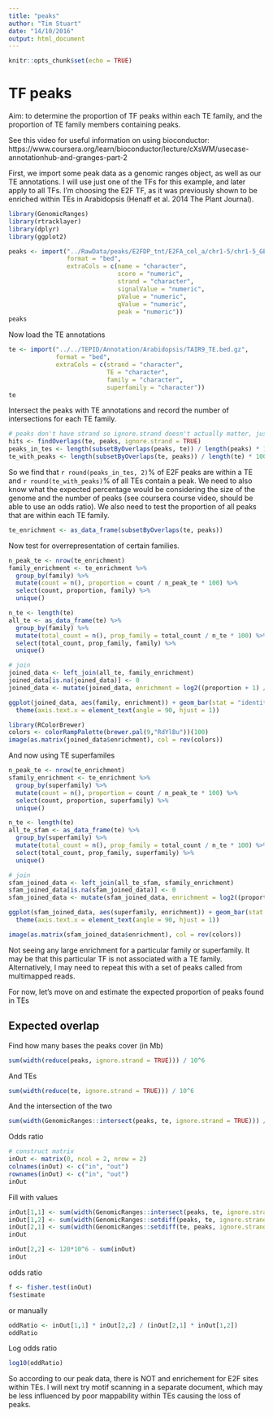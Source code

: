 ```yaml
---
title: "peaks"
author: "Tim Stuart"
date: "14/10/2016"
output: html_document
---
```


```r
knitr::opts_chunk$set(echo = TRUE)
```

# TF peaks

Aim: to determine the proportion of TF peaks within each TE family, and the proportion of TE family members containing peaks.

See this video for useful information on using bioconductor: https://www.coursera.org/learn/bioconductor/lecture/cXsWM/usecase-annotationhub-and-granges-part-2

First, we import some peak data as a genomic ranges object, as well as our TE annotations. I will use just one of the TFs for this example, and later apply to all TFs. I'm choosing the E2F TF, as it was previously shown to be enriched within TEs in Arabidopsis (Henaff et al. 2014 The Plant Journal).

```r
library(GenomicRanges)
library(rtracklayer)
library(dplyr)
library(ggplot2)
```

```r
peaks <- import("../RawData/peaks/E2FDP_tnt/E2FA_col_a/chr1-5/chr1-5_GEM_events.narrowPeak",
                format = "bed",
                extraCols = c(name = "character",
                              score = "numeric",
                              strand = "character",
                              signalValue = "numeric",
                              pValue = "numeric",
                              qValue = "numeric",
                              peak = "numeric"))
peaks
```

Now load the TE annotations

```r
te <- import("../../TEPID/Annotation/Arabidopsis/TAIR9_TE.bed.gz",
             format = "bed",
             extraCols = c(strand = "character",
                           TE = "character",
                           family = "character",
                           superfamily = "character"))
te
```

Intersect the peaks with TE annotations and record the number of intersections for each TE family.

```r
# peaks don't have strand so ignore.strand doesn't actually matter, just keeping it for now
hits <- findOverlaps(te, peaks, ignore.strand = TRUE)
peaks_in_tes <- length(subsetByOverlaps(peaks, te)) / length(peaks) * 100
te_with_peaks <- length(subsetByOverlaps(te, peaks)) / length(te) * 100
```

So we find that `r round(peaks_in_tes, 2)`% of E2F peaks are within a TE and `r round(te_with_peaks)`% of all TEs contain a peak. We need to also know what the expected percentage would be considering the size of the genome and the number of peaks (see coursera course video, should be able to use an odds ratio). We also need to test the proportion of all peaks that are within each TE family.

```r
te_enrichment <- as_data_frame(subsetByOverlaps(te, peaks))
```

Now test for overrepresentation of certain families.

```r
n_peak_te <- nrow(te_enrichment)
family_enrichment <- te_enrichment %>%
  group_by(family) %>%
  mutate(count = n(), proportion = count / n_peak_te * 100) %>%
  select(count, proportion, family) %>%
  unique()

n_te <- length(te)
all_te <- as_data_frame(te) %>%
  group_by(family) %>%
  mutate(total_count = n(), prop_family = total_count / n_te * 100) %>%
  select(total_count, prop_family, family) %>%
  unique()

# join
joined_data <- left_join(all_te, family_enrichment)
joined_data[is.na(joined_data)] <- 0
joined_data <- mutate(joined_data, enrichment = log2((proportion + 1) / (prop_family + 1)))

ggplot(joined_data, aes(family, enrichment)) + geom_bar(stat = "identity") +
  theme(axis.text.x = element_text(angle = 90, hjust = 1))

library(RColorBrewer)
colors <- colorRampPalette(brewer.pal(9,"RdYlBu"))(100)
image(as.matrix(joined_data$enrichment), col = rev(colors))
```


And now using TE superfamiles

```r
n_peak_te <- nrow(te_enrichment)
sfamily_enrichment <- te_enrichment %>%
  group_by(superfamily) %>%
  mutate(count = n(), proportion = count / n_peak_te * 100) %>%
  select(count, proportion, superfamily) %>%
  unique()

n_te <- length(te)
all_te_sfam <- as_data_frame(te) %>%
  group_by(superfamily) %>%
  mutate(total_count = n(), prop_family = total_count / n_te * 100) %>%
  select(total_count, prop_family, superfamily) %>%
  unique()

# join
sfam_joined_data <- left_join(all_te_sfam, sfamily_enrichment)
sfam_joined_data[is.na(sfam_joined_data)] <- 0
sfam_joined_data <- mutate(sfam_joined_data, enrichment = log2((proportion + 1) / (prop_family + 1)))

ggplot(sfam_joined_data, aes(superfamily, enrichment)) + geom_bar(stat = "identity") +
  theme(axis.text.x = element_text(angle = 90, hjust = 1))

image(as.matrix(sfam_joined_data$enrichment), col = rev(colors))
```

Not seeing any large enrichment for a particular family or superfamily. It may be that this particular TF is not associated with a TE family. Alternatively, I may need to repeat this with a set of peaks called from multimapped reads.

For now, let's move on and estimate the expected proportion of peaks found in TEs

## Expected overlap

Find how many bases the peaks cover (in Mb)

```r
sum(width(reduce(peaks, ignore.strand = TRUE))) / 10^6
```

And TEs

```r
sum(width(reduce(te, ignore.strand = TRUE))) / 10^6
```

And the intersection of the two

```r
sum(width(GenomicRanges::intersect(peaks, te, ignore.strand = TRUE))) / 10^6
```

Odds ratio

```r
# construct matrix
inOut <- matrix(0, ncol = 2, nrow = 2)
colnames(inOut) <- c("in", "out")
rownames(inOut) <- c("in", "out")
inOut
```

Fill with values

```r
inOut[1,1] <- sum(width(GenomicRanges::intersect(peaks, te, ignore.strand = TRUE)))
inOut[1,2] <- sum(width(GenomicRanges::setdiff(peaks, te, ignore.strand = TRUE)))
inOut[2,1] <- sum(width(GenomicRanges::setdiff(te, peaks, ignore.strand = TRUE)))
inOut
```

```r
inOut[2,2] <- 120*10^6 - sum(inOut)
inOut
```

odds ratio

```r
f <- fisher.test(inOut)
f$estimate
```

or manually

```r
oddRatio <- inOut[1,1] * inOut[2,2] / (inOut[2,1] * inOut[1,2])
oddRatio
```

Log odds ratio

```r
log10(oddRatio)
```

So according to our peak data, there is NOT and enrichement for E2F sites within TEs. I will next try motif scanning in a separate document, which may be less influenced by poor mappability within TEs causing the loss of peaks.

